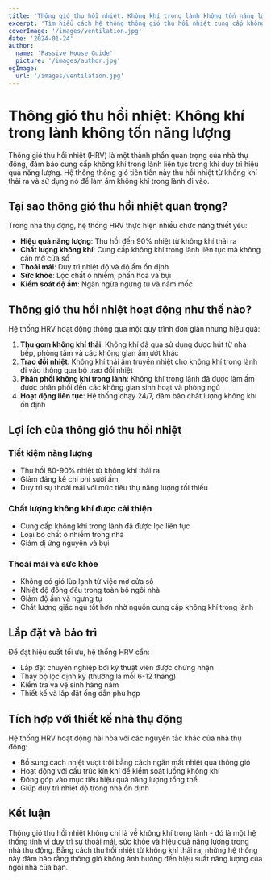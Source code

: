 ```yaml
---
title: 'Thông gió thu hồi nhiệt: Không khí trong lành không tốn năng lượng'
excerpt: 'Tìm hiểu cách hệ thống thông gió thu hồi nhiệt cung cấp không khí trong lành trong khi duy trì hiệu quả năng lượng trong nhà thụ động'
coverImage: '/images/ventilation.jpg'
date: '2024-01-24'
author:
  name: 'Passive House Guide'
  picture: '/images/author.jpg'
ogImage:
  url: '/images/ventilation.jpg'
---
```


# Thông gió thu hồi nhiệt: Không khí trong lành không tốn năng lượng

Thông gió thu hồi nhiệt (HRV) là một thành phần quan trọng của nhà thụ động, đảm bảo cung cấp không khí trong lành liên tục trong khi duy trì hiệu quả năng lượng. Hệ thống thông gió tiên tiến này thu hồi nhiệt từ không khí thải ra và sử dụng nó để làm ấm không khí trong lành đi vào.

## Tại sao thông gió thu hồi nhiệt quan trọng?

Trong nhà thụ động, hệ thống HRV thực hiện nhiều chức năng thiết yếu:

- **Hiệu quả năng lượng**: Thu hồi đến 90% nhiệt từ không khí thải ra
- **Chất lượng không khí**: Cung cấp không khí trong lành liên tục mà không cần mở cửa sổ
- **Thoải mái**: Duy trì nhiệt độ và độ ẩm ổn định
- **Sức khỏe**: Lọc chất ô nhiễm, phấn hoa và bụi
- **Kiểm soát độ ẩm**: Ngăn ngừa ngưng tụ và nấm mốc

## Thông gió thu hồi nhiệt hoạt động như thế nào?

Hệ thống HRV hoạt động thông qua một quy trình đơn giản nhưng hiệu quả:

1. **Thu gom không khí thải**: Không khí đã qua sử dụng được hút từ nhà bếp, phòng tắm và các không gian ẩm ướt khác
2. **Trao đổi nhiệt**: Không khí thải ấm truyền nhiệt cho không khí trong lành đi vào thông qua bộ trao đổi nhiệt
3. **Phân phối không khí trong lành**: Không khí trong lành đã được làm ấm được phân phối đến các không gian sinh hoạt và phòng ngủ
4. **Hoạt động liên tục**: Hệ thống chạy 24/7, đảm bảo chất lượng không khí ổn định

## Lợi ích của thông gió thu hồi nhiệt

### Tiết kiệm năng lượng
- Thu hồi 80-90% nhiệt từ không khí thải ra
- Giảm đáng kể chi phí sưởi ấm
- Duy trì sự thoải mái với mức tiêu thụ năng lượng tối thiểu

### Chất lượng không khí được cải thiện
- Cung cấp không khí trong lành đã được lọc liên tục
- Loại bỏ chất ô nhiễm trong nhà
- Giảm dị ứng nguyên và bụi

### Thoải mái và sức khỏe
- Không có gió lùa lạnh từ việc mở cửa sổ
- Nhiệt độ đồng đều trong toàn bộ ngôi nhà
- Giảm độ ẩm và ngưng tụ
- Chất lượng giấc ngủ tốt hơn nhờ nguồn cung cấp không khí trong lành

## Lắp đặt và bảo trì

Để đạt hiệu suất tối ưu, hệ thống HRV cần:

- Lắp đặt chuyên nghiệp bởi kỹ thuật viên được chứng nhận
- Thay bộ lọc định kỳ (thường là mỗi 6-12 tháng)
- Kiểm tra và vệ sinh hàng năm
- Thiết kế và lắp đặt ống dẫn phù hợp

## Tích hợp với thiết kế nhà thụ động

Hệ thống HRV hoạt động hài hòa với các nguyên tắc khác của nhà thụ động:

- Bổ sung cách nhiệt vượt trội bằng cách ngăn mất nhiệt qua thông gió
- Hoạt động với cấu trúc kín khí để kiểm soát luồng không khí
- Đóng góp vào mục tiêu hiệu quả năng lượng tổng thể
- Giúp duy trì nhiệt độ trong nhà ổn định

## Kết luận

Thông gió thu hồi nhiệt không chỉ là về không khí trong lành - đó là một hệ thống tinh vi duy trì sự thoải mái, sức khỏe và hiệu quả năng lượng trong nhà thụ động. Bằng cách thu hồi nhiệt từ không khí thải ra, những hệ thống này đảm bảo rằng thông gió không ảnh hưởng đến hiệu suất năng lượng của ngôi nhà của bạn.
